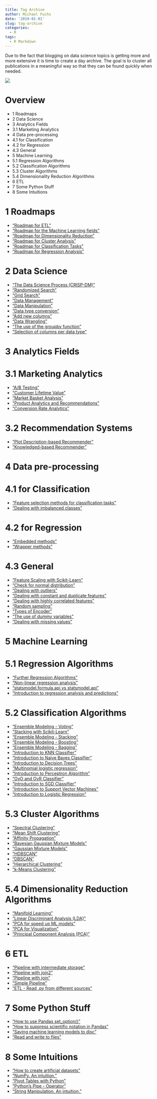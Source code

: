 ```yaml
---
title: Tag Archive
author: Michael Fuchs
date: '2019-01-01'
slug: tag-archive
categories:
  - R
tags:
  - R Markdown
---
```


Due to the fact that blogging on data science topics is getting more and more extensive it is time to create a day archive. 
The goal is to cluster all publications in a meaningful way so that they can be found quickly when needed.




![](/post/2020-11-18-tag-archive_files/TagArchive.png)


# Overview

+ 1 Roadmaps
+ 2 Data Science
+ 3 Analytics Fields
+ 3.1 Marketing Analytics
+ 4 Data pre-processing
+ 4.1 for Classification
+ 4.2 for Regression
+ 4.3 General
+ 5 Machine Learning
+ 5.1 Regression Algorithms
+ 5.2 Classification Algorithms
+ 5.3 Cluster Algorithms
+ 5.4 Dimensionality Reduction Algorithms
+ 6 ETL
+ 7 Some Python Stuff
+ 8 Some Intuitions



# 1 Roadmaps

+ ["Roadmap for ETL"](https://michael-fuchs-python.netlify.app/2020/11/28/roadmap-for-etl/)
+ ["Roadmap for the Machine Learning fields"](https://michael-fuchs-python.netlify.app/2020/08/20/roadmap-for-the-machine-learning-fields/)
+ ["Roadmap for Dimensionality Reduction"](https://michael-fuchs-python.netlify.app/2020/08/18/roadmap-for-dimensionality-reduction/)
+ ["Roadmap for Cluster Analysis"](https://michael-fuchs-python.netlify.app/2020/07/14/roadmap-for-cluster-analysis/)
+ ["Roadmap for Classification Tasks"](https://michael-fuchs-python.netlify.app/2020/02/19/roadmap-for-classification-tasks/)
+ ["Roadmap for Regression Analysis"](https://michael-fuchs-python.netlify.app/2019/10/14/roadmap-for-regression-analysis/)


# 2 Data Science


+ ["The Data Science Process (CRISP-DM)"](https://michael-fuchs-python.netlify.app/2020/11/07/the-data-science-process-crisp-dm/)
+ ["Randomized Search"](https://michael-fuchs-python.netlify.app/2019/11/06/randomized-search/)
+ ["Grid Search"](https://michael-fuchs-python.netlify.app/2019/11/04/grid-search/)
+ ["Data Management"](https://michael-fuchs-python.netlify.app/2019/04/16/data-management/)
+ ["Data Manipulation"](https://michael-fuchs-python.netlify.app/2019/03/12/data-manipulation/)
+ ["Data type conversion"](https://michael-fuchs-python.netlify.app/2019/03/10/data-type-conversion/)
+ ["Add new columns"](https://michael-fuchs-python.netlify.app/2019/03/06/add-new-columns/)
+ ["Data Wrangling"](https://michael-fuchs-python.netlify.app/2019/03/03/data-wrangling/)
+ ["The use of the groupby function"](https://michael-fuchs-python.netlify.app/2019/05/30/the-use-of-the-groupby-function/)
+ ["Selection of columns per data type"](https://michael-fuchs-python.netlify.app/2019/03/04/selection-of-columns-per-data-type/)



# 3 Analytics Fields

# 3.1 Marketing Analytics

+ ["A/B Testing"](https://michael-fuchs-python.netlify.app/2020/09/29/marketing-a-b-testing/)
+ ["Customer Lifetime Value"](https://michael-fuchs-python.netlify.app/2020/09/22/marketing-customer-lifetime-value/)
+ ["Market Basket Analysis"](https://michael-fuchs-python.netlify.app/2020/09/15/marketing-market-basket-analysis/)
+ ["Product Analytics and Recommendations"](https://michael-fuchs-python.netlify.app/2020/09/08/marketing-product-analytics-and-recommendations/)
+ ["Conversion Rate Analytics"](https://michael-fuchs-python.netlify.app/2020/09/01/marketing-conversion-rate-analytics/)

# 3.2 Recommendation Systems

+ ["Plot Description-based Recommender"](https://michael-fuchs-python.netlify.app/2020/10/03/recommendation-systems-plot-description-based-recommender/)
+ ["Knowledged-based Recommender"](https://michael-fuchs-python.netlify.app/2020/10/01/recommendation-systems-knowledged-based-recommender/)



# 4 Data pre-processing

# 4.1 for Classification

+ ["Feature selection methods for classification tasks"](https://michael-fuchs-python.netlify.app/2020/01/31/feature-selection-methods-for-classification-tasks/)
+ ["Dealing with imbalanced classes"](https://michael-fuchs-python.netlify.app/2020/01/16/dealing-with-imbalanced-classes/)


# 4.2 for Regression

+ ["Embedded methods"](https://michael-fuchs-python.netlify.app/2019/10/08/embedded-methods/)
+ ["Wrapper methods"](https://michael-fuchs-python.netlify.app/2019/09/27/wrapper-methods/)


# 4.3 General

+ ["Feature Scaling with Scikit-Learn"](https://michael-fuchs-python.netlify.app/2019/08/31/feature-scaling-with-scikit-learn/)
+ ["Check for normal distribution "](https://michael-fuchs-python.netlify.app/2019/09/13/check-for-normal-distribution/)
+ ["Dealing with outliers"](https://michael-fuchs-python.netlify.app/2019/08/20/dealing-with-outliers/)
+ ["Dealing with constant and duplicate features"](https://michael-fuchs-python.netlify.app/2019/08/09/dealing-with-constant-and-duplicate-features/)
+ ["Dealing with highly correlated features"](https://michael-fuchs-python.netlify.app/2019/07/28/dealing-with-highly-correlated-features/)
+ ["Random sampling "](https://michael-fuchs-python.netlify.app/2019/05/16/random-sampling/)
+ ["Types of Encoder "](https://michael-fuchs-python.netlify.app/2019/06/16/types-of-encoder/)
+ ["The use of dummy variables"](https://michael-fuchs-python.netlify.app/2019/06/14/the-use-of-dummy-variables/)
+ ["Dealing with missing values"](https://michael-fuchs-python.netlify.app/2019/03/18/dealing-with-missing-values/)



# 5 Machine Learning

# 5.1 Regression Algorithms

+ ["Further Regression Algorithms"](https://michael-fuchs-python.netlify.app/2019/07/24/further-regression-algorithms/)
+ ["Non-linear regression analysis"](https://michael-fuchs-python.netlify.app/2019/07/14/non-linear-regression-analysis/)
+ ["statsmodel.formula.api vs statsmodel.api"](https://michael-fuchs-python.netlify.app/2019/07/02/statsmodel-formula-api-vs-statsmodel-api/)
+ ["Introduction to regression analysis and predictions "](https://michael-fuchs-python.netlify.app/2019/06/28/introduction-to-regression-analysis-and-predictions/)


# 5.2 Classification Algorithms

+ ["Ensemble Modeling - Voting"](https://michael-fuchs-python.netlify.app/2020/05/05/ensemble-modeling-voting/)
+ ["Stacking with Scikit-Learn"](https://michael-fuchs-python.netlify.app/2020/04/29/stacking-with-scikit-learn/)
+ ["Ensemble Modeling - Stacking"](https://michael-fuchs-python.netlify.app/2020/04/24/ensemble-modeling-stacking/)
+ ["Ensemble Modeling - Boosting"](https://michael-fuchs-python.netlify.app/2020/03/26/ensemble-modeling-boosting/)
+ ["Ensemble Modeling - Bagging"](https://michael-fuchs-python.netlify.app/2020/03/07/ensemble-modeling-bagging/)
+ ["Introduction to KNN Classifier"](https://michael-fuchs-python.netlify.app/2019/12/27/introduction-to-knn-classifier/)
+ ["Introduction to Naive Bayes Classifier"](https://michael-fuchs-python.netlify.app/2019/12/15/introduction-to-naive-bayes-classifier/)
+ ["Introduction to Decision Trees"](https://michael-fuchs-python.netlify.app/2019/11/30/introduction-to-decision-trees/)
+ ["Multinomial logistic regression"](https://michael-fuchs-python.netlify.app/2019/11/15/multinomial-logistic-regression/)
+ ["Introduction to Perceptron Algorithm"](https://michael-fuchs-python.netlify.app/2019/11/14/introduction-to-perceptron-algorithm/)
+ ["OvO and OvR Classifier"](https://michael-fuchs-python.netlify.app/2019/11/13/ovo-and-ovr-classifier/)
+ ["Introduction to SGD Classifier"](https://michael-fuchs-python.netlify.app/2019/11/11/introduction-to-sgd-classifier/)
+ ["Introduction to Support Vector Machines"](https://michael-fuchs-python.netlify.app/2019/11/08/introduction-to-support-vector-machines/)
+ ["Introduction to Logistic Regression"](https://michael-fuchs-python.netlify.app/2019/10/31/introduction-to-logistic-regression/)


# 5.3 Cluster Algorithms

+ ["Spectral Clustering"](https://michael-fuchs-python.netlify.app/2020/07/08/spectral-clustering/)
+ ["Mean Shift Clustering"](https://michael-fuchs-python.netlify.app/2020/07/01/mean-shift-clustering/)
+ ["Affinity Propagation"](https://michael-fuchs-python.netlify.app/2020/06/29/affinity-propagation/)
+ ["Bayesian Gaussian Mixture Models"](https://michael-fuchs-python.netlify.app/2020/06/26/bayesian-gaussian-mixture-models/)
+ ["Gaussian Mixture Models"](https://michael-fuchs-python.netlify.app/2020/06/24/gaussian-mixture-models/)
+ ["HDBSCAN"](https://michael-fuchs-python.netlify.app/2020/06/20/hdbscan/)
+ ["DBSCAN"](https://michael-fuchs-python.netlify.app/2020/06/15/dbscan/)
+ ["Hierarchical Clustering"](https://michael-fuchs-python.netlify.app/2020/06/04/hierarchical-clustering/)
+ ["k-Means Clustering"](https://michael-fuchs-python.netlify.app/2020/05/19/k-means-clustering/)


# 5.4 Dimensionality Reduction Algorithms

+ ["Manifold Learning"](https://michael-fuchs-python.netlify.app/2020/08/12/manifold-learning/)
+ ["Linear Discriminant Analysis (LDA)"](https://michael-fuchs-python.netlify.app/2020/08/07/linear-discriminant-analysis-lda/)
+ ["PCA for speed up ML models"](https://michael-fuchs-python.netlify.app/2020/07/31/pca-for-speed-up-ml-models/)
+ ["PCA for Visualization"](https://michael-fuchs-python.netlify.app/2020/07/27/pca-for-visualization/)
+ ["Principal Component Analysis (PCA)"](https://michael-fuchs-python.netlify.app/2020/07/22/principal-component-analysis-pca/)



# 6 ETL

+ ["Pipeline with intermediate storage"](https://michael-fuchs-python.netlify.app/2020/11/27/etl-pipeline-with-intermediate-storage/)
+ ["Pipeline with join2"](https://michael-fuchs-python.netlify.app/2020/11/26/etl-pipeline-with-join2/)
+ ["Pipeline with join"](https://michael-fuchs-python.netlify.app/2020/11/25/etl-pipeline-with-join/)
+ ["Simple Pipeline"](https://michael-fuchs-python.netlify.app/2020/11/24/etl-simple-pipeline/)
+ ["ETL - Read .py from different sources"](https://michael-fuchs-python.netlify.app/2020/11/23/etl-read-py-from-different-sources/)



# 7 Some Python Stuff

+ ["How to use Pandas set_option()"](https://michael-fuchs-python.netlify.app/2019/05/02/how-to-use-pandas-set-option/)
+ ["How to suppress scientific notation in Pandas"](https://michael-fuchs-python.netlify.app/2019/04/28/how-to-suppress-scientific-notation-in-pandas/)
+ ["Saving machine learning models to disc"](https://michael-fuchs-python.netlify.app/2020/02/29/saving-machine-learning-models-to-disc/)
+ ["Read and write to files"](https://michael-fuchs-python.netlify.app/2019/03/01/read-and-write-to-files/)


# 8 Some Intuitions

+ ["How to create artificial datasets"](https://michael-fuchs-python.netlify.app/2019/05/10/how-to-create-artificial-datasets/)
+ ["NumPy. An intuition."](https://michael-fuchs-python.netlify.app/2019/05/07/numpy-an-intuition/)
+ ["Pivot Tables with Python"](https://michael-fuchs-python.netlify.app/2019/04/24/pivot-tables-with-python/)
+ ["Python's Pipe - Operator"](https://michael-fuchs-python.netlify.app/2019/04/04/python-s-pipe-operator/)
+ ["String Manipulation. An intuition."](https://michael-fuchs-python.netlify.app/2019/03/27/string-manipulation-an-intuition/)






